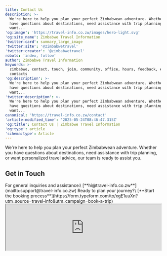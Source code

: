```yaml
---
title: Contact Us
description: >-
  We're here to help you plan your perfect Zimbabwean adventure. Whether you
  have questions about destinations, need assistance with trip planning, or
  want...
'og:image': 'https://travel-info.co.zw/images/hero-light.svg'
'og:site_name': Zimbabwe Travel Information
'twitter:card': summary_large_image
'twitter:site': '@zimbabwetravel'
'twitter:creator': '@zimbabwetravel'
robots: 'index, follow'
author: Zimbabwe Travel Information
keywords: >-
  zimbabwe, contact, touch, join, community, office, hours, feedback, emergency,
  contacts
'og:description': >-
  We're here to help you plan your perfect Zimbabwean adventure. Whether you
  have questions about destinations, need assistance with trip planning, or
  want...
'twitter:description': >-
  We're here to help you plan your perfect Zimbabwean adventure. Whether you
  have questions about destinations, need assistance with trip planning, or
  want...
canonical: 'https://travel-info.co.zw/contact'
'article:modified_time': '2025-05-24T08:46:47.315Z'
'og:title': Contact Us | Zimbabwe Travel Information
'og:type': article
'schema:type': Article
---
```




We're here to help you plan your perfect Zimbabwean adventure. Whether you have questions about destinations, need assistance with trip planning, or want personalized travel advice, our team is ready to assist you.

## Get in Touch

<CardGroup cols="2">
  <Card title="Email Support" icon="envelope">
    For general inquiries and assistance:\
    [**hi@travel-info.co.zw**](mailto:support@travel-info.co.zw)
  </Card>
  <Card title="Book a Trip" icon="calendar-check">
    Ready to plan your journey?\
    [**Start the booking process**](https://form.typeform.com/to/xgE1uuXn?utm_source=travel-info&utm_campaign=book-a-trip)
  </Card>
</CardGroup>

<Card title="Contact Us" icon="envelope-open-text" cta="Our team will respons to you shortly.">
  <div className="w-full max-w-4xl mx-auto my-6 overflow-hidden rounded-lg border border-gray-200 dark:border-gray-800">
  <iframe sandbox="allow-scripts allow-popups allow-forms allow-same-origin" width="100%" className="w-full h-[670px] border-0 dark:bg-gray-900" src="https://forms.helpdesk.com?licenseID=2046191682&contactFormID=b016bbb4-e37a-4519-8259-fe4a2e6693ce" title="Helpdesk Support Form" />

  </div>
</Card>

## Join Our Community

Connect with fellow travelers and get the latest updates on Zimbabwe travel:

<Card title="Facebook Group" icon="facebook">
  Join our community of Zimbabwe travel enthusiasts to share experiences, ask questions, and get inspired for your next trip.

  [Zimbabwe Travel Info Group](https://www.facebook.com/groups/zimbabwetravelinfo)
</Card>

## Office Hours

Our support team is available to assist you during the following hours:

```
Monday - Friday: 9:00 AM - 5:00 PM (CAT)
Saturday: 10:00 AM - 2:00 PM (CAT)
Sunday: Closed
```

## Feedback

We're constantly working to improve our travel information and services. If you have suggestions or feedback about our website or your experience with our team, please let us know.

<Accordion title="Submit Feedback">
  We value your input\! Please share your thoughts, suggestions, or experiences to help us improve our services.

  <Button text="Share Your Feedback" icon="comment" href="https://form.typeform.com/to/feedback123" />
</Accordion>

## Emergency Contacts in Zimbabwe

If you're currently in Zimbabwe and need emergency assistance:

| Service           | Contact Number    |
| ----------------- | ----------------- |
| Police Emergency  | 995               |
| Medical Emergency | 994               |
| Tourist Police    | \+263 242 703 432 |

<Note>
  Always ensure you have appropriate travel insurance that covers emergency medical evacuation before traveling to Zimbabwe.
</Note>





<Trustpilot />